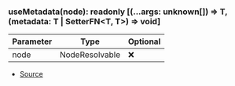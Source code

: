 ### useMetadata(node): readonly \[(...args: unknown\[]) => T, (metadata: T \| SetterFN\<T, T>) => void]
| Parameter | Type | Optional |
| ----------- | ----------- | ----------- |
| node | NodeResolvable | ❌ |


- [Source](https://github.com/Androz2091/discord-player/blob/e5339f1/packages/discord-player/src/hooks/useMetadata.ts#L7)